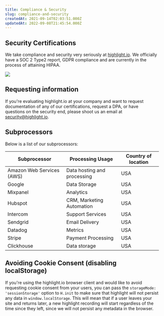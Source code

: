```yaml
---
title: Compliance & Security
slug: compliance-and-security
createdAt: 2021-09-14T02:03:51.000Z
updatedAt: 2022-09-08T21:45:54.000Z
---
```


## Security Certifications

We take compliance and security very seriously at [highlight.io](https://highlight.io). We officially have a SOC 2 Type2 report, GDPR compliance and are currently in the process of attaining HIPAA.

![](/images/certs.png)

## Requesting information

If you're evaluating highlight.io at your company and want to request documentation of any of our certifications, request a DPA, or have questions on the security end, please shoot us an email at [security@highlight.io](mailto:security@highlight.io).

## Subprocessors

Below is a list of our subprocessors:

| Subprocessor              | Processing Usage            | Country of location |
| ------------------------- | --------------------------- | ------------------- |
| Amazon Web Services (AWS) | Data hosting and processing | USA                 |
| Google                    | Data Storage                | USA                 |
| Mixpanel                  | Analytics                   | USA                 |
| Hubspot                   | CRM, Marketing Automation   | USA                 |
| Intercom                  | Support Services            | USA                 |
| Sendgrid                  | Email Delivery              | USA                 |
| Datadog                   | Metrics                     | USA                 |
| Stripe                    | Payment Processing          | USA                 |
| Clickhouse                | Data storage                | USA                 |

## Avoiding Cookie Consent (disabling localStorage)

If you're using the highlight.io browser client and would like to avoid requesting cookie consent from your users,
you can pass the `storageMode: 'sessionStorage'` option to `H.init` to make sure that highlight will not persist
any data in `window.localStorage`. This will mean that if a user leaves your site and returns later, a new
highlight recording will start regardless of the time since they left,
since we will not persist any metadata in the browser.
